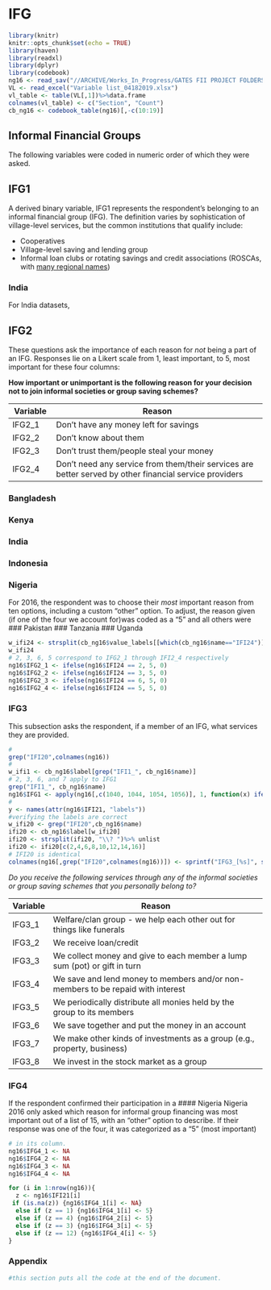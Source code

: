 # IFG

``` r
library(knitr)
knitr::opts_chunk$set(echo = TRUE)
library(haven)
library(readxl)
library(dplyr)
library(codebook)
ng16 <- read_sav("//ARCHIVE/Works_In_Progress/GATES FII PROJECT FOLDERS/GATES FII WAVES 4 - 6 2016-2019/Final Data/In house/FII Nigeria 2016 (in house).sav")
VL <- read_excel("Variable list_04182019.xlsx")
vl_table <- table(VL[,1])%>%data.frame
colnames(vl_table) <- c("Section", "Count")
cb_ng16 <- codebook_table(ng16)[,-c(10:19)]
```

Informal Financial Groups
----

The following variables were coded in numeric order of which they were asked.

## IFG1

A derived binary variable, IFG1 represents the respondent's belonging to an informal financial group (IFG). The definition varies by sophistication of village-level services, but the common institutions that qualify include:

* Cooperatives
* Village-level saving and lending group
* Informal loan clubs or rotating savings and credit associations (ROSCAs, with [many regional names](http://www.gdrc.org/icm/rosca/rosca-names.html))

### India
For India datasets, 

## IFG2
These questions ask the importance of each reason for _not_ being a part of an IFG. 
Responses lie on a Likert scale from 1, least important, to 5, most important for these four columns:

**How important or unimportant is the following reason for your decision not to join informal societies or group saving schemes?**

Variable | Reason
-------- | ---------------------------------------
IFG2_1   | Don't have any money left for savings
IFG2_2   | Don't know about them
IFG2_3   | Don't trust them/people steal your money
IFG2_4   | Don't need any service from them/their services are better served by other financial service providers

### Bangladesh
### Kenya
### India
### Indonesia
### Nigeria
  For 2016, the respondent was to choose their _most_ important reason from ten options, including a custom "other" option. To adjust, the reason given (if one of the four we account for)was coded as a "5" and all others were 
### Pakistan
### Tanzania
### Uganda


```r
w_ifi24 <- strsplit(cb_ng16$value_labels[[which(cb_ng16$name=="IFI24")]], "\n")
w_ifi24
# 2, 3, 6, 5 correspond to IFG2_1 through IFI2_4 respectively
ng16$IFG2_1 <- ifelse(ng16$IFI24 == 2, 5, 0)
ng16$IFG2_2 <- ifelse(ng16$IFI24 == 3, 5, 0)
ng16$IFG2_3 <- ifelse(ng16$IFI24 == 6, 5, 0)
ng16$IFG2_4 <- ifelse(ng16$IFI24 == 5, 5, 0)
```

### IFG3
This subsection asks the respondent, if a member of an IFG, what services they are provided.
```r
#
grep("IFI20",colnames(ng16))
#
w_ifi1 <- cb_ng16$label[grep("IFI1_", cb_ng16$name)]
# 2, 3, 6, and 7 apply to IFG1
grep("IFI1_", cb_ng16$name)
ng16$IFG1 <- apply(ng16[,c(1040, 1044, 1054, 1056)], 1, function(x) ifelse(any(x == 1), 1, 0))
#
y <- names(attr(ng16$IFI21, "labels"))
#verifying the labels are correct
w_ifi20 <- grep("IFI20",cb_ng16$name)
ifi20 <- cb_ng16$label[w_ifi20]
ifi20 <- strsplit(ifi20, "\\? ")%>% unlist
ifi20 <- ifi20[c(2,4,6,8,10,12,14,16)]
# IFI20 is identical
colnames(ng16[,grep("IFI20",colnames(ng16))]) <- sprintf("IFG3_[%s]", seq(1:8))
```

*Do you receive the following services through any of the informal societies or group saving schemes that you personally belong to?*

Variable | Reason
-------- | -------------------------------------------------------------       
IFG3_1   | Welfare/clan group - we help each other out for things like funerals
IFG3_2   | We receive loan/credit
IFG3_3   | We collect money and give to each member a lump sum (pot) or gift in turn
IFG3_4   | We save and lend money to members and/or non-members to be repaid with interest
IFG3_5   | We periodically distribute all monies held by the group to its members
IFG3_6   | We save together and put the money in an account
IFG3_7   | We make other kinds of investments as a group (e.g., property, business)
IFG3_8   | We invest in the stock market as a group

### IFG4
If the respondent confirmed their participation in a 
#### Nigeria
Nigeria 2016 only asked which reason for informal group financing was most important
out of a list of 15, with an "other" option to describe.
If their response was one of the four, it was categorized as a "5" (most important)
```r
# in its column.
ng16$IFG4_1 <- NA
ng16$IFG4_2 <- NA
ng16$IFG4_3 <- NA
ng16$IFG4_4 <- NA

for (i in 1:nrow(ng16)){
  z <- ng16$IFI21[i]
 if (is.na(z)) {ng16$IFG4_1[i] <- NA}
  else if (z == 1) {ng16$IFG4_1[i] <- 5}
  else if (z == 4) {ng16$IFG4_2[i] <- 5}
  else if (z == 3) {ng16$IFG4_3[i] <- 5}
  else if (z == 12) {ng16$IFG4_4[i] <- 5}
}
```
### Appendix
```r
#this section puts all the code at the end of the document.
```